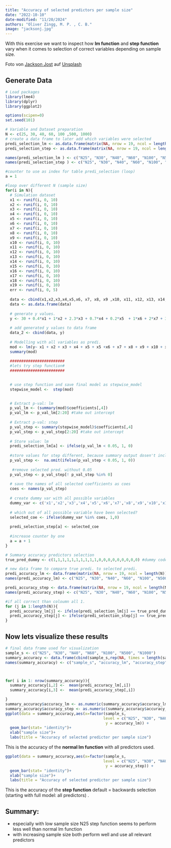 ```yaml
---
title: "Accuracy of selected predictors per sample size"
date: "2022-10-10"
date-modified: "11/20/2024"
authors: "Oliver Zingg, M. P. , C. B." 
image: "jacksonj.jpg"
---
```


With this exercise we want to inspect how **lm function** and **step function** vary when it comes to selection of  correct variables depending on sample size.

Foto von <a href="https://unsplash.com/de/@jacksonjost?utm_content=creditCopyText&utm_medium=referral&utm_source=unsplash">Jackson Jost</a> auf <a href="https://unsplash.com/de/fotos/tjKSTwb4mnI?utm_content=creditCopyText&utm_medium=referral&utm_source=unsplash">Unsplash</a>



## Generate Data
```r
# Load packages 
library(lme4)
library(dplyr)
library(ggplot2)

options(scipen=0)
set.seed(101)

# Variable and Dataset preparation
N <- c(25, 30, 40, 60, 100 ,500, 1000)
# create a data frame to later add which variables were selected 
predi_selection_lm <- as.data.frame(matrix(NA, nrow = 19, ncol = length(N)))
predi_selection_step <- as.data.frame(matrix(NA, nrow = 19, ncol = length(N)))

names(predi_selection_lm ) <- c("N25", "N30", "N40", "N60", "N100", "N500", "N1000")
names(predi_selection_step ) <- c("N25", "N30", "N40", "N60", "N100", "N500", "N1000")

#counter to use as index for table predi_selection (loop)
a = 1

#loop over different N (sample size)
for(i in N){
  # Simulation dataset
  x1 <- runif(i, 0, 10)
  x2 <- runif(i, 0, 10)
  x3 <- runif(i, 0, 10)
  x4 <- runif(i, 0, 10)
  x5 <- runif(i, 0, 10)
  x6 <- runif(i, 0, 10)
  x7 <- runif(i, 0, 10)
  x8 <- runif(i, 0, 10)
  x9 <- runif(i, 0, 10)
  x10 <- runif(i, 0, 10)
  x11 <- runif(i, 0, 10)
  x12 <- runif(i, 0, 10)
  x13 <- runif(i, 0, 10)
  x14 <- runif(i, 0, 10)
  x15 <- runif(i, 0, 10)
  x16 <- runif(i, 0, 10)
  x17 <- runif(i, 0, 10)
  x18 <- runif(i, 0, 10)
  x19 <- runif(i, 0, 10)
  err <- runif(i, 0, 5)
  
  data <- cbind(x1,x2,x3,x4,x5,x6, x7, x8, x9 ,x10, x11, x12, x13, x14, x15, x16, x17, x18, x19,  err)
  data <- as.data.frame(data)
 
  # generate y values.
  y <- 30 + 0.4*x1 + 1*x2 + 2.3*x3 + 0.7*x4 + 0.2*x5  + 1*x6 + 2*x7 + 3*x8 + 1.5 *x9 + 0.5*x10 + err
  
  # add generated y values to data frame
  data_2 <- cbind(data, y)
  
  # Modelling with all variables as predi.
  mod <- lm(y~ x1 + x2 + x3 + x4 + x5 + x5 +x6 + x7 + x8 + x9 + x10 + x11 + x12 + x13 + x14 + x15 + x16 + x17 + x18 + x19, data =  data_2)
  summary(mod)
  
  ########################
  #lets try step function#
  ########################
 

  # use step function and save final model as stepwise_model
  stepwise_model <-  step(mod)

  
  # Extract p-val: lm
  p_val_lm <- (summary(mod)$coefficients[,4])
  p_val_lm <- p_val_lm[2:20] #take out intercept
  
  # Extract p-val: step
  p_val_step <- summary(stepwise_model)$coefficients[,4]
  p_val_step <- p_val_step[2:20] #take out intercept
  
  # Store value: lm 
  predi_selection_lm[a] <- ifelse(p_val_lm < 0.05, 1, 0)
  
  #store values for step different, because summary output dosen't include all variable like in lm 
  p_val_step <-  na.omit(ifelse(p_val_step < 0.05, 1, 0))
 
   #remove selected pred. without 0.05
  p_val_step <- p_val_step[! p_val_step %in% 0]
  
  # save the names of all selected coefficients as coes
  coes <- names(p_val_step)
  
  # create dummy var with all possible variables 
  dummy_var <- c('x1','x2','x3','x4','x5','x6','x7','x8','x9','x10','x11','x12','x13','x14','x15','x16','x17','x18','x19')
  
  # which out of all possible variable have been selected? 
  selected_coe <- ifelse(dummy_var %in% coes, 1,0)
  
  predi_selection_step[a] <- selected_coe
  
  #increase counter by one
  a = a + 1
}

# Summary accuracy predictors selection
true_pred_dummy <- c(1,1,1,1,1,1,1,1,1,1,0,0,0,0,0,0,0,0,0) #dummy code for the existing predictor 

# new data frame to compare true predi. to selected predi.
predi_accuracy_lm <- data.frame(matrix(NA, nrow = 19, ncol = length(N)))
names(predi_accuracy_lm) <- c("N25", "N30", "N40", "N60", "N100", "N500", "N1000")

predi_accuracy_step <- data.frame(matrix(NA, nrow = 19, ncol = length(N)))
names(predi_accuracy_step) <- c("N25", "N30", "N40", "N60", "N100", "N500", "N1000")

#if all correct than coloumn all 1. 
for (j in 1:length(N)){
  predi_accuracy_lm[j] <- ifelse(predi_selection_lm[j] == true_pred_dummy, 1,0)
  predi_accuracy_step[j] <- ifelse(predi_selection_step[j] == true_pred_dummy, 1,0)
}
```

## Now lets visualize these results 
```r
# final data frame used for visualization
sample_s <- c("N25", "N30", "N40", "N60", "N100", "N500", "N1000")
summary_accuracy <- data.frame(cbind(sample_s,rep(NA, times = length(sample_s)),rep(NA, times = length(sample_s))))
names(summary_accuracy) <- c("sample_s", "accuracy_lm", "accuracy_step")



for( i in 1: nrow(summary_accuracy)){
  summary_accuracy[i,2] <-  mean(predi_accuracy_lm[,i])
  summary_accuracy[i,3] <-  mean(predi_accuracy_step[,i])

}
summary_accuracy$accuracy_lm <- as.numeric(summary_accuracy$accuracy_lm)
summary_accuracy$accuracy_step <- as.numeric(summary_accuracy$accuracy_step)
ggplot(data = summary_accuracy,aes(x=factor(sample_s, 
                                           level = c("N25", "N30", "N40", "N60", "N100", "N500", "N1000")) ,
                                            y = accuracy_lm)) + 
  geom_bar(stat= "identity")+
  xlab("sample size")+
  labs(title = "Accuracy of selected predictor per sample size")


```


This is the accuracy of the **normal lm function** with all predictors used.


```r
ggplot(data = summary_accuracy,aes(x=factor(sample_s, 
                                           level = c("N25", "N30", "N40", "N60", "N100", "N500", "N1000")) ,
                                            y = accuracy_step)) + 
  geom_bar(stat= "identity")+
  xlab("sample size")+
  labs(title = "Accuracy of selected predictor per sample size")
```

This is the accuracy of the **step function** default = backwards selection (starting with full model: all predictors) .

## Summary:

* especially with low sample size N25 step function seems to perform less well than normal lm function
* with increasing sample size both perform well and use all relevant predictors 



